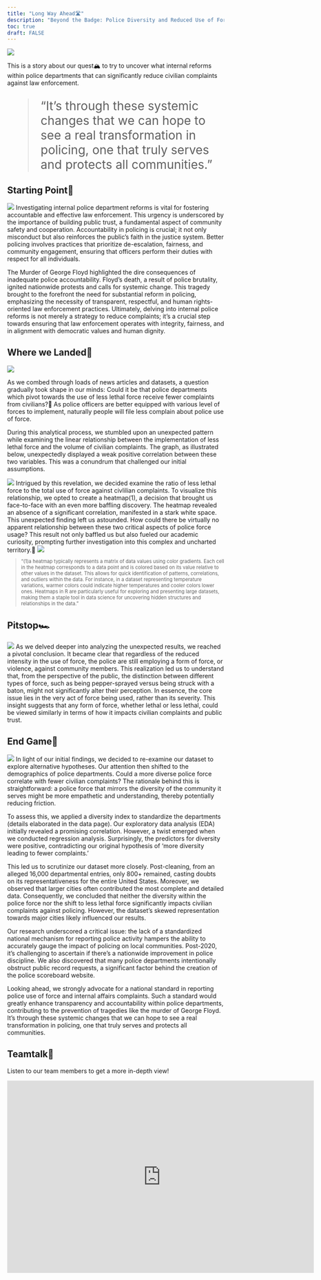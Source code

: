 ```yaml
---
title: "Long Way Ahead🛣️"
description: "Beyond the Badge: Police Diversity and Reduced Use of Force Has No Significant Impact on Civilian Complaints"
toc: true
draft: FALSE
---
```


![](images/big_picture.png)

This is a story about our quest🏔️ to try to uncover what internal reforms within police departments that can significantly reduce civilian complaints against law enforcement.

<blockquote style="font-size: 2em;">
  "It's through these systemic changes that we can hope to see a real transformation in policing, one that truly serves and protects all communities."
</blockquote>

## Starting Point🚶
![](images/2.png)
Investigating internal police department reforms is vital for fostering accountable and effective law enforcement. This urgency is underscored by the importance of building public trust, a fundamental aspect of community safety and cooperation. Accountability in policing is crucial; it not only misconduct but also reinforces the public's faith in the justice system. Better policing involves practices that prioritize de-escalation, fairness, and community engagement, ensuring that officers perform their duties with respect for all individuals.

The Murder of George Floyd highlighted the dire consequences of inadequate police accountability. Floyd's death, a result of police brutality, ignited nationwide protests and calls for systemic change. This tragedy brought to the forefront the need for substantial reform in policing, emphasizing the necessity of transparent, respectful, and human rights-oriented law enforcement practices. Ultimately, delving into internal police reforms is not merely a strategy to reduce complaints; it's a crucial step towards ensuring that law enforcement operates with integrity, fairness, and in alignment with democratic values and human dignity. 

## Where we Landed🛬
![](images/1.png)

As we combed through loads of news articles and datasets, a question gradually took shape in our minds: Could it be that police departments which pivot towards the use of less lethal force receive fewer complaints from civilians?🤔 As police officers are better equipped with various level of forces to implement, naturally people will file less complain about police use of force. 

During this analytical process, we stumbled upon an unexpected pattern while examining the linear relationship between the implementation of less lethal force and the volume of civilian complaints. The graph, as illustrated below, unexpectedly displayed a weak positive correlation between these two variables. This was a conundrum that challenged our initial assumptions.

![](images/graph1.png)
Intrigued by this revelation, we decided examine the ratio of less lethal force to the total use of force against civlilian complaints. To visualize this relationship, we opted to create a heatmap(1), a decision that brought us face-to-face with an even more baffling discovery. The heatmap revealed an absence of a significant correlation, manifested in a stark white space. This unexpected finding left us astounded. How could there be virtually no apparent relationship between these two critical aspects of police force usage? This result not only baffled us but also fueled our academic curiosity, prompting further investigation into this complex and uncharted territory.🤯
![](images/graph2.jpeg)
<blockquote style="font-size: 0.8em;">
  "(1)a heatmap typically represents a matrix of data values using color gradients. Each cell in the heatmap corresponds to a data point and is colored based on its value relative to other values in the dataset. This allows for quick identification of patterns, correlations, and outliers within the data. For instance, in a dataset representing temperature variations, warmer colors could indicate higher temperatures and cooler colors lower ones. Heatmaps in R are particularly useful for exploring and presenting large datasets, making them a staple tool in data science for uncovering hidden structures and relationships in the data."
</blockquote>
## Pitstop🏎️
![](images/3.png)
As we delved deeper into analyzing the unexpected results, we reached a pivotal conclusion. It became clear that regardless of the reduced intensity in the use of force, the police are still employing a form of force, or violence, against community members. This realization led us to understand that, from the perspective of the public, the distinction between different types of force, such as being pepper-sprayed versus being struck with a baton, might not significantly alter their perception. In essence, the core issue lies in the very act of force being used, rather than its severity. This insight suggests that any form of force, whether lethal or less lethal, could be viewed similarly in terms of how it impacts civilian complaints and public trust.

## End Game🚏
![](images/4.png)
In light of our initial findings, we decided to re-examine our dataset to explore alternative hypotheses. Our attention then shifted to the demographics of police departments. Could a more diverse police force correlate with fewer civilian complaints? The rationale behind this is straightforward: a police force that mirrors the diversity of the community it serves might be more empathetic and understanding, thereby potentially reducing friction.

To assess this, we applied a diversity index to standardize the departments (details elaborated in the data page). Our exploratory data analysis (EDA) initially revealed a promising correlation. However, a twist emerged when we conducted regression analysis. Surprisingly, the predictors for diversity were positive, contradicting our original hypothesis of 'more diversity leading to fewer complaints.'

This led us to scrutinize our dataset more closely. Post-cleaning, from an alleged 16,000 departmental entries, only 800+ remained, casting doubts on its representativeness for the entire United States. Moreover, we observed that larger cities often contributed the most complete and detailed data. Consequently, we concluded that neither the diversity within the police force nor the shift to less lethal force significantly impacts civilian complaints against policing. However, the dataset's skewed representation towards major cities likely influenced our results.

Our research underscored a critical issue: the lack of a standardized national mechanism for reporting police activity hampers the ability to accurately gauge the impact of policing on local communities. Post-2020, it's challenging to ascertain if there's a nationwide improvement in police discipline. We also discovered that many police departments intentionally obstruct public record requests, a significant factor behind the creation of the police scoreboard website.

Looking ahead, we strongly advocate for a national standard in reporting police use of force and internal affairs complaints. Such a standard would greatly enhance transparency and accountability within police departments, contributing to the prevention of tragedies like the murder of George Floyd. It's through these systemic changes that we can hope to see a real transformation in policing, one that truly serves and protects all communities.

## Teamtalk🎥

Listen to our team members to get a more in-depth view!

<iframe width="712" height="446" src="https://www.youtube.com/embed/Wp-Q3Uu7020" frameborder="0" allow="accelerometer; autoplay; clipboard-write; encrypted-media; gyroscope; picture-in-picture" allowfullscreen></iframe>
